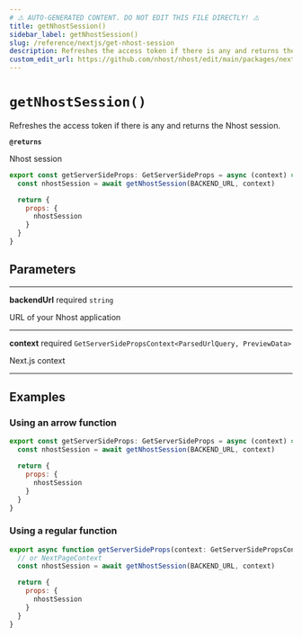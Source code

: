 ```yaml
---
# ⚠️ AUTO-GENERATED CONTENT. DO NOT EDIT THIS FILE DIRECTLY! ⚠️
title: getNhostSession()
sidebar_label: getNhostSession()
slug: /reference/nextjs/get-nhost-session
description: Refreshes the access token if there is any and returns the Nhost session.
custom_edit_url: https://github.com/nhost/nhost/edit/main/packages/nextjs/src/get-session.ts#L44
---
```


# `getNhostSession()`

Refreshes the access token if there is any and returns the Nhost session.

**`@returns`**

Nhost session

```js
export const getServerSideProps: GetServerSideProps = async (context) => {
  const nhostSession = await getNhostSession(BACKEND_URL, context)

  return {
    props: {
      nhostSession
    }
  }
}
```

## Parameters

---

**<span className="parameter-name">backendUrl</span>** <span className="optional-status">required</span> `string`

URL of your Nhost application

---

**<span className="parameter-name">context</span>** <span className="optional-status">required</span> `GetServerSidePropsContext<ParsedUrlQuery, PreviewData>`

Next.js context

---

## Examples

### Using an arrow function

```js
export const getServerSideProps: GetServerSideProps = async (context) => {
  const nhostSession = await getNhostSession(BACKEND_URL, context)

  return {
    props: {
      nhostSession
    }
  }
}
```

### Using a regular function

```js
export async function getServerSideProps(context: GetServerSidePropsContext) {
  // or NextPageContext
  const nhostSession = await getNhostSession(BACKEND_URL, context)

  return {
    props: {
      nhostSession
    }
  }
}
```
